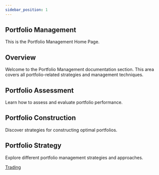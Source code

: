 ```yaml
---
sidebar_position: 1
---
```


## Portfolio Management

This is the Portfolio Management Home Page.

## Overview

Welcome to the Portfolio Management documentation section. This area covers all portfolio-related strategies and management techniques.

## Portfolio Assessment

Learn how to assess and evaluate portfolio performance.

## Portfolio Construction

Discover strategies for constructing optimal portfolios.

## Portfolio Strategy

Explore different portfolio management strategies and approaches.

[Trading](/docs/Trading)